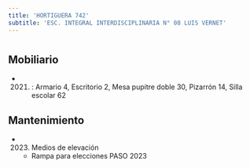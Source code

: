 ```yaml
---
title: 'HORTIGUERA 742'
subtitle: 'ESC. INTEGRAL INTERDISCIPLINARIA N° 08 LUIS VERNET'
---
```


#


## Mobiliario

*  (2021) : Armario 4, Escritorio 2, Mesa pupitre doble 30, Pizarrón 14, Silla escolar 62 





## Mantenimiento

*  (2023) Medios de elevación 
    + Rampa para elecciones PASO 2023



